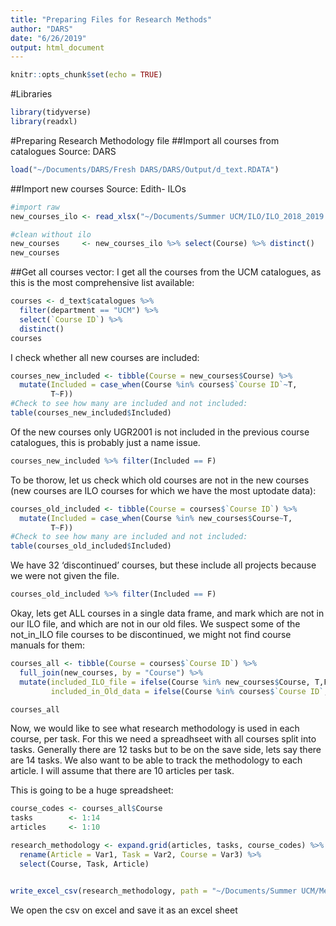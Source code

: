 ```yaml
---
title: "Preparing Files for Research Methods"
author: "DARS"
date: "6/26/2019"
output: html_document
---
```


```r
knitr::opts_chunk$set(echo = TRUE)
```

#Libraries
```r
library(tidyverse)
library(readxl)
```
#Preparing Research Methodology file
##Import all courses from catalogues 
Source: DARS
```r
load("~/Documents/DARS/Fresh DARS/DARS/Output/d_text.RDATA")
```
##Import new courses Source: 
Edith- ILOs
```r
#import raw
new_courses_ilo <- read_xlsx("~/Documents/Summer UCM/ILO/ILO_2018_2019.xlsx")

#clean without ilo
new_courses     <- new_courses_ilo %>% select(Course) %>% distinct() 
new_courses
```
##Get all courses vector:
I get all the courses from the UCM catalogues, as this is the most comprehensive list available:
```r
courses <- d_text$catalogues %>% 
  filter(department == "UCM") %>% 
  select(`Course ID`) %>% 
  distinct()
courses
```
I check whether all new courses are included:
```r
courses_new_included <- tibble(Course = new_courses$Course) %>%
  mutate(Included = case_when(Course %in% courses$`Course ID`~T,
         T~F))
#Check to see how many are included and not included:
table(courses_new_included$Included)
```
Of the new courses only UGR2001 is not included in the previous course catalogues, this is probably just a name issue. 
```r
courses_new_included %>% filter(Included == F)
```
To be thorow, let us check which old courses are not in the new courses (new courses are ILO courses for which we have the most uptodate data):
```r
courses_old_included <- tibble(Course = courses$`Course ID`) %>%
  mutate(Included = case_when(Course %in% new_courses$Course~T,
         T~F))
#Check to see how many are included and not included:
table(courses_old_included$Included)
```
We have 32 'discontinued' courses, but these include all projects because we were not given the file. 
```r
courses_old_included %>% filter(Included == F)
```
Okay, lets get ALL courses in a single data frame, and mark which are not in our ILO file, and which are not in our old files. We suspect some of the not_in_ILO file courses to be discontinued, we might not find course manuals for them:
```r
courses_all <- tibble(Course = courses$`Course ID`) %>%
  full_join(new_courses, by = "Course") %>%
  mutate(included_ILO_file = ifelse(Course %in% new_courses$Course, T,F),
         included_in_Old_data = ifelse(Course %in% courses$`Course ID`, T,F))

courses_all
```
Now, we would like to see what research methodology is used in each course, per task. For this we need a spreadhseet with all courses split into tasks. Generally there are 12 tasks but to be on the save side, lets say there are 14 tasks. 
We also want to be able to track the methodology to each article. I will assume that there are 10 articles per task.

This is going to be a huge spreadsheet:
```r
course_codes <- courses_all$Course
tasks        <- 1:14
articles     <- 1:10

research_methodology <- expand.grid(articles, tasks, course_codes) %>% 
  rename(Article = Var1, Task = Var2, Course = Var3) %>%
  select(Course, Task, Article)


write_excel_csv(research_methodology, path = "~/Documents/Summer UCM/Methodology/ResearchMethodologies.csv")
```

We open the csv on excel and save it as an excel sheet